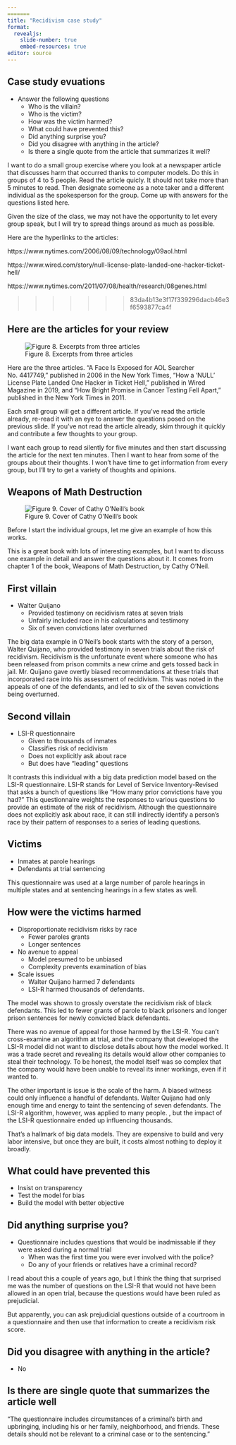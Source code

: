 ```yaml
---
=======
title: "Recidivism case study"
format: 
  revealjs:
    slide-number: true
    embed-resources: true
editor: source
---
```


## Case study evuations

-   Answer the following questions
    -   Who is the villain?
    -   Who is the victim?
    -   How was the victim harmed?
    -   What could have prevented this?
    -   Did anything surprise you?
    -   Did you disagree with anything in the article?
    -   Is there a single quote from the article that summarizes it well?
  
::: notes

I want to do a small group exercise where you look at a newspaper article that discusses harm that occurred thanks to computer models. Do this in groups of 4 to 5 people. Read the article quicly. It should not take more than 5 minutes to read. Then designate someone as a note taker and a different individual as the spokesperson for the group. Come up with answers for the questions listed here.

Given the size of the class, we may not have the opportunity to let every group speak, but I will try to spread things around as much as possible.

Here are the hyperlinks to the articles:

https://www.nytimes.com/2006/08/09/technology/09aol.html

https://www.wired.com/story/null-license-plate-landed-one-hacker-ticket-hell/

https://www.nytimes.com/2011/07/08/health/research/08genes.html

:::
>>>>>>> 83da4b13e3f17f339296dacb46e3f6593877ca4f

## Here are the articles for your review

![Figure 8. Excerpts from three articles](http://www.pmean.com/new-images/21/dark-side-08.png)

::: notes

Here are the three articles. "A Face Is Exposed for AOL Searcher No. 4417749," published in 2006 in the New York Times, "How a 'NULL' License Plate Landed One Hacker in Ticket Hell," published in Wired Magazine in 2019, and "How Bright Promise in Cancer Testing Fell Apart," published in the New York Times in 2011.

Each small group will get a different article. If you've read the article already, re-read it with an eye to answer the questions posed on the previous slide. If you've not read the article already, skim through it quickly and contribute a few thoughts to your group.

I want each group to read silently for five minutes and then start discussing the article for the next ten minutes. Then I want to hear from some of the groups about their thoughts. I won't have time to get information from every group, but I'll try to get a variety of thoughts and opinions.

:::

## Weapons of Math Destruction

![Figure 9. Cover of Cathy O'Neill's book](http://www.pmean.com/new-images/21/dark-side-06.png)

::: notes

Before I start the individual groups, let me give an example of how this works.

This is a great book with lots of interesting examples, but I want to discuss one example in detail and answer the questions about it. It comes from chapter 1 of the book, Weapons of Math Destruction, by Cathy O'Neil.

:::

## First villain

-   Walter Quijano
    -   Provided testimony on recidivism rates at seven trials
    -   Unfairly included race in his calculations and testimony
    -   Six of seven convictions later overturned
  
::: notes
The big data example in O'Neil's book starts with the story of a person, Walter Quijano, who provided testimony in seven trials about the risk of recidivism. Recidivism is the unfortunate event where someone who has been released from prison commits a new crime and gets tossed back in jail. Mr. Quijano gave overtly biased recommendations at these trials that incorporated race into his assessment of recidivism. This was noted in the appeals of one of the defendants, and led to six of the seven convictions being overturned.
:::
  
## Second villain  
  
-   LSI-R questionnaire
    -   Given to thousands of inmates
    -   Classifies risk of recidivism
    -   Does not explicitly ask about race
    -   But does have "leading" questions
  
::: notes

It contrasts this individual with a big data prediction model based on the LSI-R questionnaire. LSI-R stands for Level of Service Inventory-Revised that asks a bunch of questions like "How many prior convictions have you had?" This questionnaire weights the responses to various questions to provide an estimate of the risk of recidivism. Although the questionnaire does not explicitly ask about race, it can still indirectly identify a person's race by their pattern of responses to a series of leading questions.

:::

## Victims

-   Inmates at parole hearings
-   Defendants at trial sentencing

::: notes

This questionnaire was used at a large number of parole hearings in multiple states and at sentencing hearings in a few states as well.

:::

## How were the victims harmed

-   Disproportionate recidivism risks by race
    -   Fewer paroles grants
    -   Longer sentences
-   No avenue to appeal
    -   Model presumed to be unbiased
    -   Complexity prevents examination of bias
-   Scale issues
    -   Walter Quijano harmed 7 defendants
    -   LSI-R harmed thousands of defendants.

::: notes
The model was shown to grossly overstate the recidivism risk of black defendants. This led to fewer grants of parole to black prisoners and longer prison sentences for newly convicted black defendants.

There was no avenue of appeal for those harmed by the LSI-R. You can't cross-examine an algorithm at trial, and the company that developed the LSI-R model did not want to disclose details about how the model worked. It was a trade secret and revealing its details would allow other companies to steal their technology. To be honest, the model itself was so complex that the company would have been unable to reveal its inner workings, even if it wanted to.

The other important is issue is the scale of the harm. A biased witness could only influence a handful of defendants. Walter Quijano had only enough time and energy to taint the sentencing of seven defendants. The LSI-R algorithm, however, was applied to many people. , but the impact of the LSI-R questionnaire ended up influencing thousands.

That's a hallmark of big data models. They are expensive to build and very labor intensive, but once they are built, it costs almost nothing to deploy it broadly.
:::
  
## What could have prevented this

-   Insist on transparency
-   Test the model for bias
-   Build the model with better objective

## Did anything surprise you?

-   Questionnaire includes questions that would be inadmissable if they were asked during a normal trial
    -   When was the first time you were ever involved with the police?
    -   Do any of your friends or relatives have a criminal record?

::: notes

I read about this a couple of years ago, but I think the thing that surprised me was the number of questions on the LSI-R that would not have been allowed in an open trial, because the questions would have been ruled as prejudicial.

But apparently, you can ask prejudicial questions outside of a courtroom in a questionnaire and then use that information to create a recidivism risk score.

:::

## Did you disagree with anything in the article?

-   No

## Is there are single quote that summarizes the article well

"The questionnaire includes circumstances of a criminal's birth and upbringing, including his or her family, neighborhood, and friends. These details should not be relevant to a criminal case or to the sentencing."

